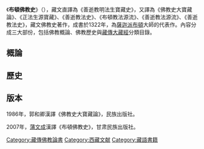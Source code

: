 《'''布頓佛教史'''》（{{Bo|z=བུ་སྟོན་ཆོས་འབྱུང|w=bu ston chos 'byung}}），藏文直譯為《善逝教明法生寶藏史》，又譯為《佛教史大寶藏論》、《正法生源寶藏》、《善逝教法史》、《布頓教法源流》、《善逝教法源流》、《善逝教法史》，藏文佛教史著作，成書於1322年，為[[薩迦派|薩迦派]][[布頓|布頓]]大師的代表作。內容分成三大部份，包括佛教概論、佛教歷史與[[藏傳大藏經|藏傳大藏經]]分類目錄。
==概論==
==歷史==
==版本==
1986年，郭和卿漢譯《佛教史大寶藏論》，民族出版社。

2007年，[[蒲文成|蒲文成]]漢譯《布頓佛教史》，甘肃民族出版社。
[[Category:藏傳佛教論書|Category:藏傳佛教論書]]
[[Category:西藏文献|Category:西藏文献]]
[[Category:藏語書籍|Category:藏語書籍]]